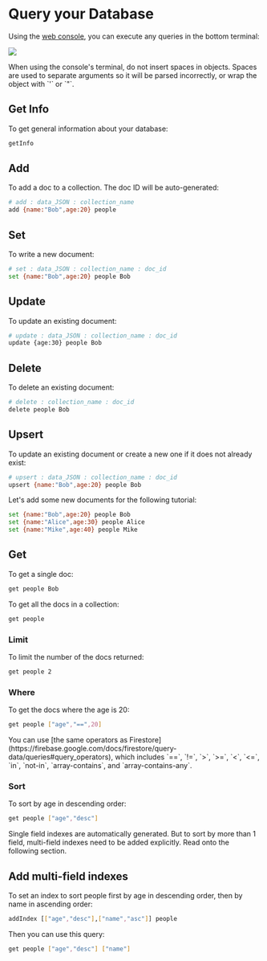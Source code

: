 
# Query your Database

Using the [web console](https://console.weavedb.dev/), you can execute any queries in the bottom terminal:

![](https://i.imgur.com/N0K8st0.png)

<Callout type="warning" emoji="⚠️">
When using the console's terminal, do not insert spaces in objects. Spaces are used to separate arguments so it will be parsed incorrectly, or wrap the object with `'` or `"`.
</Callout>

## Get Info

To get general information about your database:

```bash copy
getInfo
```

## Add

To add a doc to a collection. The doc ID will be auto-generated:

```bash copy
# add : data_JSON : collection_name
add {name:"Bob",age:20} people
```

## Set

To write a new document: 

```bash copy
# set : data_JSON : collection_name : doc_id
set {name:"Bob",age:20} people Bob
```

## Update

To update an existing document:

```bash copy
# update : data_JSON : collection_name : doc_id
update {age:30} people Bob
```

## Delete

To delete an existing document:

```bash copy
# delete : collection_name : doc_id
delete people Bob
```

## Upsert

To update an existing document or create a new one if it does not already exist:

```bash copy
# upsert : data_JSON : collection_name : doc_id
upsert {name:"Bob",age:20} people Bob
```

Let's add some new documents for the following tutorial:

```bash copy
set {name:"Bob",age:20} people Bob
set {name:"Alice",age:30} people Alice
set {name:"Mike",age:40} people Mike
```

## Get

To get a single doc:

```bash copy
get people Bob 
```

To get all the docs in a collection:

```bash copy
get people
```

### Limit

To limit the number of the docs returned:

```bash copy
get people 2
```

### Where

To get the docs where the age is 20:

```bash copy
get people ["age","==",20]
```

<Callout type="info" emoji="💡">
You can use [the same operators as Firestore](https://firebase.google.com/docs/firestore/query-data/queries#query_operators), which includes `==`, `!=`, `>`, `>=`, `<`, `<=`, `in`, `not-in`, `array-contains`, and `array-contains-any`.
</Callout>

### Sort

To sort by age in descending order:

```bash copy
get people ["age","desc"]
```

<Callout type="info" emoji="💡">
Single field indexes are automatically generated. But to sort by more than 1 field, multi-field indexes need to be added explicitly. Read onto the following section.
</Callout>

## Add multi-field indexes
To set an index to sort people first by age in descending order, then by name in ascending order:

```bash copy
addIndex [["age","desc"],["name","asc"]] people
```

Then you can use this query:


```bash copy
get people ["age","desc"] ["name"] 
```